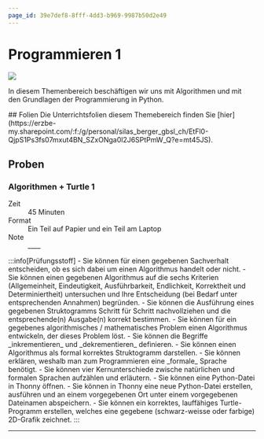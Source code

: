 ```yaml
---
page_id: 39e7def8-8fff-4dd3-b969-9987b50d2e49
---
```



# Programmieren 1
![](img/python-banner.jpg)

In diesem Themenbereich beschäftigen wir uns mit Algorithmen und mit den Grundlagen der Programmierung in Python.

<Restricted id='41e788c5-6303-4f74-87d6-57b413dee815'>
  ## Folien
  Die Unterrichtsfolien diesem Themebereich finden Sie [hier](https://erzbe-my.sharepoint.com/:f:/g/personal/silas_berger_gbsl_ch/EtFl0-QjpS1Ps3fs07mxut4BN_SZxONga0l2J6SPtPmW_Q?e=mt45JS).
</Restricted>

## Proben
### Algorithmen + Turtle 1
<Dl>
  <dt>Zeit</dt>
  <dd>45 Minuten</dd>
  <dt>Format</dt>
  <dd>Ein Teil auf Papier und ein Teil am Laptop</dd>
  <WithCmsText entries={{note: 'a51a26a1-1226-4ded-84f3-81c226751142'}}>
    <dt>Note</dt>
    <dd>__<CmsText name="note" />__</dd>
  </WithCmsText>
</Dl>
:::info[Prüfungsstoff]
- Sie können für einen gegebenen Sachverhalt entscheiden, ob es sich dabei um einen Algorithmus handelt oder nicht.
- Sie können einen gegebenen Algorithmus auf die sechs Kriterien (Allgemeinheit, Eindeutigkeit, Ausführbarkeit, Endlichkeit, Korrektheit und Determiniertheit) untersuchen und Ihre Entscheidung (bei Bedarf unter entsprechenden Annahmen) begründen.
- Sie können die Ausführung eines gegebenen Struktogramms Schritt für Schritt nachvollziehen und die entsprechende(n) Ausgabe(n) korrekt bestimmen.
- Sie können für ein gegebenes algorithmisches / mathematisches Problem einen Algorithmus entwickeln, der dieses Problem löst.
- Sie können die Begriffe _inkrementieren_ und _dekrementieren_ definieren.
- Sie können einen Algorithmus als formal korrektes Struktogramm darstellen.
- Sie können erklären, weshalb man zum Programmieren eine _formale_ Sprache benötigt.
- Sie können vier Kernunterschiede zwische natürlichen und formalen Sprachen aufzählen und erläutern.
- Sie können eine Python-Datei in Thonny öffnen.
- Sie können in Thonny eine neue Python-Datei erstellen, ausführen und an einem vorgegebenen Ort unter einem vorgegebenen Dateinamen abspeichern.
- Sie können ein korrektes, lauffähiges Turtle-Programm erstellen, welches eine gegebene (schwarz-weisse oder farbige) 2D-Grafik zeichnet.
:::

---
